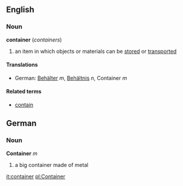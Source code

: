 ==English==
===Noun===
'''container''' (''containers'')

#an item in which objects or materials can be [[store]]d or [[transport]]ed

====Translations====
*German: [[Behälter]] ''m'', [[Behältnis]] ''n'', Container ''m''

====Related terms====
*[[contain]]

==German==
===Noun===
'''Container''' ''m''

# a big container made of metal

[[it:container]]
[[pl:Container]]